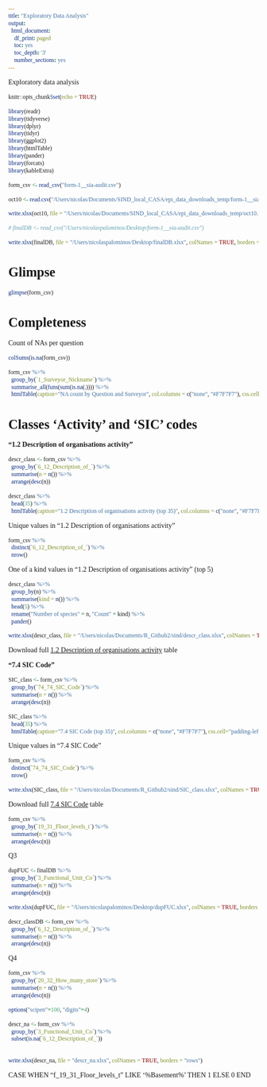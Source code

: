 ```yaml
---
title: "Exploratory Data Analysis"
output:
  html_document:
    df_print: paged
    toc: yes
    toc_depth: '3'
    number_sections: yes
---
```

<style>
* {
  font-family: "Palatino"
}

h1{
    font-size: 190%
}

h2{
    font-size: 160%
}

h3{
    font-size: 150%
}

h4{
    font-size: 130%
}

h5{
    font-size: 110%
}

h6{
    font-size: 90%
}
</style>

Exploratory data analysis

<!-- __References__ -->
<!-- - [R for Data Science](https://r4ds.had.co.nz/exploratory-data-analysis.html) -->
<!-- - [Data Wrangling](https://suzan.rbind.io/2018/04/dplyr-tutorial-4/) -->
<!-- - [Data carpentry - nice diagrams](https://datacarpentry.org/R-ecology-lesson/03-dplyr.html) -->
<!-- - [Dplyr tutorial](https://beta.rstudioconnect.com/content/3350/dplyr_tutorial.html) -->


```r
knitr::opts_chunk$set(echo = TRUE)
```

```r
library(readr)
library(tidyverse)
library(dplyr)
library(tidyr)
library(ggplot2)
library(htmlTable)
library(pander)
library(forcats)
library(kableExtra)
```

```r
form_csv <- read_csv("form-1__sia-audit.csv")
```

```r
oct10 <- read.csv("/Users/nicolas/Documents/SIND_local_CASA/epi_data_downloads_temp/form-1__sia-audit.csv")
```

```r
write.xlsx(oct10, file = "/Users/nicolas/Documents/SIND_local_CASA/epi_data_downloads_temp/oct10.xlsx", colNames = TRUE, borders = "rows")
```



```r
# finalDB <- read_csv("/Users/nicolaspalominos/Desktop/form-1__sia-audit.csv")
```

```r
write.xlsx(finalDB, file = "/Users/nicolaspalominos/Desktop/finalDB.xlsx", colNames = TRUE, borders = "rows")
```




# Glimpse

```r
glimpse(form_csv)
```

# Completeness

Count of NAs per question

```r
colSums(is.na(form_csv))
```


```r
form_csv %>%
  group_by(`1_Surveyor_Nickname`) %>%
  summarise_all(funs(sum(is.na(.)))) %>%
  htmlTable(caption="NA count by Question and Surveyor", col.columns = c("none", "#F7F7F7"), css.cell="padding-left:1em; padding-right:1em;", rnames=F, align = "lr")
```

# Classes 'Activity' and 'SIC' codes

__"1.2 Description of organisations activity"__

```r
descr_class <- form_csv %>%
  group_by(`6_12_Description_of_`) %>%
  summarise(n = n()) %>%
  arrange(desc(n)) 
```

```r
descr_class %>%
  head(35) %>%
  htmlTable(caption="1.2 Description of organisations activity (top 35)", col.columns = c("none", "#F7F7F7"), css.cell="padding-left:1em; padding-right:1em;", rnames=F, align = "lr")
```

Unique values in "1.2 Description of organisations activity"
```r
form_csv %>% 
  distinct(`6_12_Description_of_`) %>%
  nrow()
```

One of a kind values in "1.2 Description of organisations activity" (top 5)
```r
descr_class %>%
  group_by(n) %>%
  summarise(kind = n()) %>%
  head(5) %>%
  rename("Number of species" = n, "Count" = kind) %>%
  pander()
```


```r
write.xlsx(descr_class, file = "/Users/nicolas/Documents/R_Github2/sind/descr_class.xlsx", colNames = TRUE, borders = "rows")
```

Download full [1.2 Description of organisations activity](https://github.com/npalomin/sind/blob/master/descr_class.xlsx) table

__"7.4 SIC Code"__

```r
SIC_class <- form_csv %>%
  group_by(`74_74_SIC_Code`) %>%
  summarise(n = n()) %>%
  arrange(desc(n)) 
```

```r
SIC_class %>%
  head(35) %>%
  htmlTable(caption="7.4 SIC Code (top 35)", col.columns = c("none", "#F7F7F7"), css.cell="padding-left:1em; padding-right:1em;", rnames=F, align = "lr")
```

Unique values in "7.4 SIC Code"
```r
form_csv %>% 
  distinct(`74_74_SIC_Code`) %>%
  nrow()
```

```r
write.xlsx(SIC_class, file = "/Users/nicolas/Documents/R_Github2/sind/SIC_class.xlsx", colNames = TRUE, borders = "rows")
```

Download full [7.4 SIC Code](https://github.com/npalomin/sind/blob/master/SIC_class.xlsx) table

```r
form_csv %>%
  group_by(`19_31_Floor_levels_t`) %>%
  summarise(n = n()) %>%
  arrange(desc(n)) 
```


Q3
```r
dupFUC <- finalDB %>%
  group_by(`3_Functional_Unit_Co`) %>%
  summarise(n = n()) %>%
  arrange(desc(n)) 
```

```r
write.xlsx(dupFUC, file = "/Users/nicolaspalominos/Desktop/dupFUC.xlsx", colNames = TRUE, borders = "rows")
```

```r
descr_classDB <- form_csv %>%
  group_by(`6_12_Description_of_`) %>%
  summarise(n = n()) %>%
  arrange(desc(n)) 
```

Q4
```r
form_csv %>%
  group_by(`20_32_How_many_store`) %>%
  summarise(n = n()) %>%
  arrange(desc(n)) 
```

```r
options("scipen"=100, "digits"=4)
```

```r
descr_na <- form_csv %>%
  group_by(`3_Functional_Unit_Co`) %>%
  subset(is.na(`6_12_Description_of_`))
  
```

```r
write.xlsx(descr_na, file = "descr_na.xlsx", colNames = TRUE, borders = "rows")
```


CASE WHEN   "f_19_31_Floor_levels_t" LIKE '%Basement%' THEN 1
ELSE 0
END


